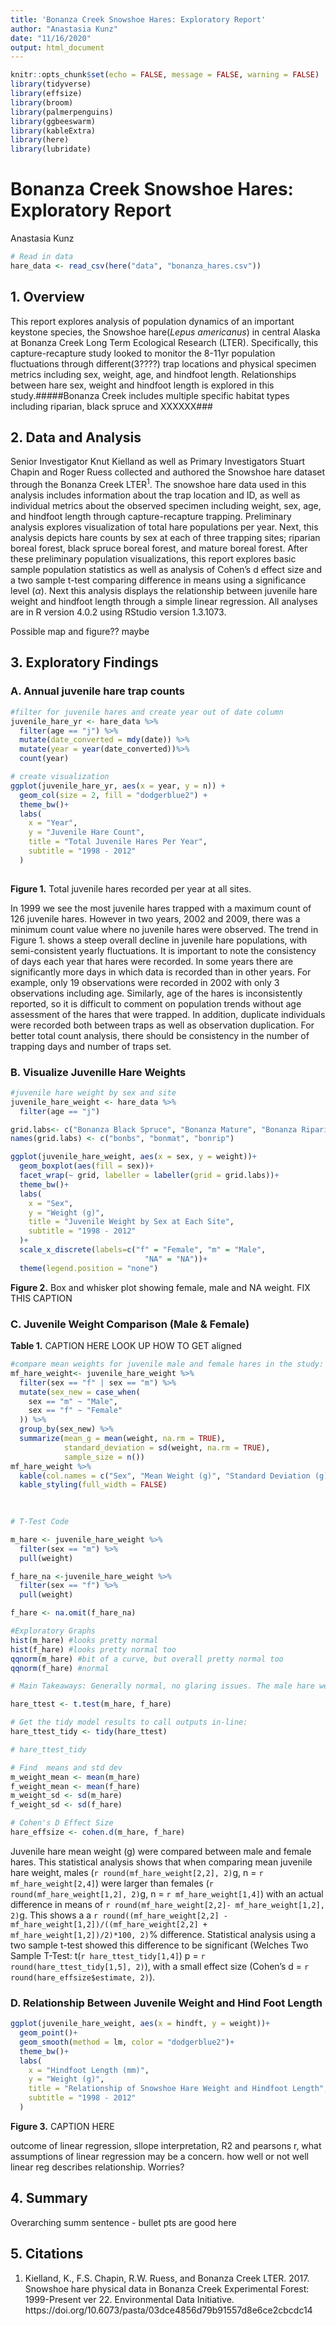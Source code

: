 ```yaml
---
title: 'Bonanza Creek Snowshoe Hares: Exploratory Report'
author: "Anastasia Kunz"
date: "11/16/2020"
output: html_document
---
```


```r
knitr::opts_chunk$set(echo = FALSE, message = FALSE, warning = FALSE)
library(tidyverse)
library(effsize)
library(broom)
library(palmerpenguins)
library(ggbeeswarm)
library(kableExtra)
library(here)
library(lubridate)
```

# Bonanza Creek Snowshoe Hares: Exploratory Report
 Anastasia Kunz
 
```r
# Read in data
hare_data <- read_csv(here("data", "bonanza_hares.csv"))
```
 
## 1. Overview
This report explores analysis of population dynamics of an important keystone species, the Snowshoe hare(*Lepus americanus*) in central Alaska at Bonanza Creek Long Term Ecological Research (LTER). Specifically, this capture-recapture study looked to monitor the 8-11yr population fluctuations through different(3????) trap locations and physical specimen metrics including sex, weight, age, and hindfoot length. Relationships between hare sex, weight and hindfoot length is explored in this study.#####Bonanza Creek includes multiple specific habitat types including riparian, black spruce and XXXXXX###


## 2. Data and Analysis
Senior Investigator Knut Kielland as well as Primary Investigators Stuart Chapin and Roger Ruess collected and authored the Snowshoe hare dataset through the Bonanza Creek LTER^1^. The snowshoe hare data used in this analysis includes information about the trap location and ID, as well as individual metrics about the observed specimen including weight, sex, age, and hindfoot length through capture-recapture trapping. Preliminary analysis explores visualization of total hare populations per year. Next, this analysis depicts hare counts by sex at each of three trapping sites; riparian boreal forest, black spruce boreal forest, and mature boreal forest. After these preliminary population visualizations, this report explores basic sample population statistics as well as analysis of Cohen's d effect size and a two sample t-test comparing difference in means using a significance level ($\alpha$). Next this analysis displays the relationship between juvenile hare weight and hindfoot length through a simple linear regression. All analyses are in R version 4.0.2 using RStudio version 1.3.1073.



Possible map and figure?? maybe

## 3. Exploratory Findings
### A. Annual juvenile hare trap counts

```r
#filter for juvenile hares and create year out of date column
juvenile_hare_yr <- hare_data %>% 
  filter(age == "j") %>% 
  mutate(date_converted = mdy(date)) %>% 
  mutate(year = year(date_converted))%>% 
  count(year)

# create visualization
ggplot(juvenile_hare_yr, aes(x = year, y = n)) +
  geom_col(size = 2, fill = "dodgerblue2") +
  theme_bw()+
  labs(
    x = "Year",
    y = "Juvenile Hare Count",
    title = "Total Juvenile Hares Per Year",
    subtitle = "1998 - 2012"
  )
  
```

**Figure 1.** Total juvenile hares recorded per year at all sites. 

In 1999 we see the most juvenile hares trapped with a maximum count of 126 juvenile hares. However in two years, 2002 and 2009, there was a minimum count value where no juvenile hares were observed. The trend in Figure 1. shows a steep overall decline in juvenile hare populations, with semi-consistent yearly fluctuations. It is important to note the consistency of days each year that hares were recorded. In some years there are significantly more days in which data is recorded than in other years. For example, only 19 observations were recorded in 2002 with only 3 observations including age. Similarly, age of the hares is inconsistently reported, so it is difficult to comment on population trends without age assessment of the hares that were trapped. In addition, duplicate individuals were recorded both between traps as well as observation duplication. For better total count analysis, there should be consistency in the number of trapping days and number of traps set. 

### B. Visualize Juvenille Hare Weights

```r
#juvenile hare weight by sex and site 
juvenile_hare_weight <- hare_data %>% 
  filter(age == "j")

grid.labs<- c("Bonanza Black Spruce", "Bonanza Mature", "Bonanza Riparian")
names(grid.labs) <- c("bonbs", "bonmat", "bonrip")

ggplot(juvenile_hare_weight, aes(x = sex, y = weight))+
  geom_boxplot(aes(fill = sex))+
  facet_wrap(~ grid, labeller = labeller(grid = grid.labs))+
  theme_bw()+
  labs(
    x = "Sex",
    y = "Weight (g)",
    title = "Juvenile Weight by Sex at Each Site",
    subtitle = "1998 - 2012"
  )+
  scale_x_discrete(labels=c("f" = "Female", "m" = "Male",
                              "NA" = "NA"))+
  theme(legend.position = "none")
```

**Figure 2.** Box and whisker plot showing female, male and NA weight. FIX THIS CAPTION


### C. Juvenile Weight Comparison (Male & Female)

**Table 1.**  CAPTION HERE LOOK UP HOW TO GET aligned
```r
#compare mean weights for juvenile male and female hares in the study: table with mean stdev and sample size 
mf_hare_weight<- juvenile_hare_weight %>% 
  filter(sex == "f" | sex == "m") %>% 
  mutate(sex_new = case_when(
    sex == "m" ~ "Male",
    sex == "f" ~ "Female"
  )) %>% 
  group_by(sex_new) %>% 
  summarize(mean_g = mean(weight, na.rm = TRUE),
            standard_deviation = sd(weight, na.rm = TRUE),
            sample_size = n())
mf_hare_weight %>% 
  kable(col.names = c("Sex", "Mean Weight (g)", "Standard Deviation (g)", "Sample Size")) %>% 
  kable_styling(full_width = FALSE)
  
  
```



```r
# T-Test Code

m_hare <- juvenile_hare_weight %>% 
  filter(sex == "m") %>% 
  pull(weight)

f_hare_na <-juvenile_hare_weight %>% 
  filter(sex == "f") %>% 
  pull(weight)

f_hare <- na.omit(f_hare_na)

```


```r
#Exploratory Graphs
hist(m_hare) #looks pretty normal
hist(f_hare) #looks pretty normal too
qqnorm(m_hare) #bit of a curve, but overall pretty normal too
qqnorm(f_hare) #normal

# Main Takeaways: Generally normal, no glaring issues. The male hare weight distribution is perhaps a little off from a normal distribution, but a t-test should suffice for mean weight comparison.

hare_ttest <- t.test(m_hare, f_hare)

# Get the tidy model results to call outputs in-line: 
hare_ttest_tidy <- tidy(hare_ttest)

# hare_ttest_tidy

# Find  means and std dev 
m_weight_mean <- mean(m_hare)
f_weight_mean <- mean(f_hare)
m_weight_sd <- sd(m_hare)
f_weight_sd <- sd(f_hare)

# Cohen's D Effect Size
hare_effsize <- cohen.d(m_hare, f_hare)

```

Juvenile hare mean weight (g) were compared between male and female hares. This statistical analysis shows that when comparing mean juvenile hare weight, males (`r round(mf_hare_weight[2,2], 2)`g, n = `r mf_hare_weight[2,4]`) were larger than females (`r round(mf_hare_weight[1,2], 2)`g, n = `r mf_hare_weight[1,4]`) with an actual difference in means of `r round(mf_hare_weight[2,2]- mf_hare_weight[1,2], 2)`g. This shows a a `r round((mf_hare_weight[2,2] - mf_hare_weight[1,2])/((mf_hare_weight[2,2] + mf_hare_weight[1,2])/2)*100, 2)`% difference. Statistical analysis using a two sample t-test showed this difference to be significant (Welches Two Sample T-Test: t(`r hare_ttest_tidy[1,4]`) p = `r round(hare_ttest_tidy[1,5], 2)`), with a small effect size (Cohen's d = `r round(hare_effsize$estimate, 2)`).

### D. Relationship Between Juvenile Weight and Hind Foot Length

```r
ggplot(juvenile_hare_weight, aes(x = hindft, y = weight))+
  geom_point()+
  geom_smooth(method = lm, color = "dodgerblue2")+
  theme_bw()+
  labs(
    x = "Hindfoot Length (mm)",
    y = "Weight (g)",
    title = "Relationship of Snowshoe Hare Weight and Hindfoot Length",
    subtitle = "1998 - 2012"
  )
```

**Figure 3.** CAPTION HERE

outcome of linear regression, sllope interpretation, R2 and pearsons r, what assumptions of linear regression may be a concern. how well or not well linear reg describes relationship. Worries?


## 4. Summary

Overarching summ sentence
  - bullet pts are good here

## 5. Citations

1. Kielland, K., F.S. Chapin, R.W. Ruess, and Bonanza Creek LTER. 2017. Snowshoe hare physical data in Bonanza Creek Experimental Forest: 1999-Present ver 22. Environmental Data Initiative. https://doi.org/10.6073/pasta/03dce4856d79b91557d8e6ce2cbcdc14











